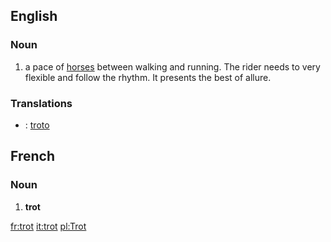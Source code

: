 ==English==
===Noun===
# a pace of [[horse]]s between walking and running. The rider needs to very flexible and follow the rhythm. It presents the best of allure.


===Translations===
* {{io}} : [[troto]]

==French==
===Noun===
# '''trot'''

[[fr:trot]]
[[it:trot]]
[[pl:Trot]]
